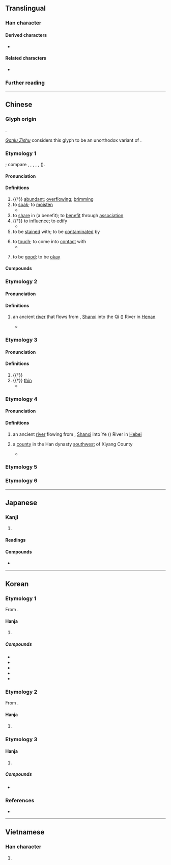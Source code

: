 {{also|霑}}
{{character info}}
==Translingual==

===Han character===
{{Han char|rn=85|rad=水|as=05|sn=8|four=31160|canj=EYR|ids=⿰氵占}}

====Derived characters====
* {{l|mul|[[𮏝]], [[𥮒]], [[𨵍]], [[霑]], [[𡝫]], [[惉]], [[𤊁]]}}

====Related characters====
* {{l|mul|霑}} {{q|[[w:Variant Chinese character|Variant form]] in mainland China}}

===Further reading===
{{Han ref|kx=0614.120|dkj=17259|dj=1008.030|hdz=31583.060|uh=6CBE}}

----

==Chinese==
{{zh-forms}}

===Glyph origin===
{{Han etym}}
{{Han compound|水|占|ls=psc|c1=s|c2=p|t1=water}}.

[[w:Ganlu Zishu|''Ganlu Zishu'']] considers this glyph to be an unorthodox variant of {{zh-l|霑*|tr=zhān}}.

===Etymology 1===
{{der|zh|aav}}; compare {{cog|km|ត្រាំ||to soak}}, {{m|km|តំរាំ||soaking; immersion; something which has been soaked}}, {{m|km|ជ្រាំ||muddy water}}, {{cog|mkh-ban-pro|*tram||to soak}}, {{m|mkh-ban-pro|*kram||to sink}}, {{cog|mkh-kat-pro|*tram||to soak}} ({{zh-ref|Schuessler, 2007}}).

====Pronunciation====
{{zh-pron
|m=zhān
|c=zim1
|h=pfs=
|md=
|mn=tiam/ml:chiam/cham
|mn_note=tiam, chiam - literary; cham - vernacular
|w=
|mc=1
|oc=1,1
|cat=v,a
}}

====Definitions====
{{zh-hanzi}}

# {{†}} [[abundant]]; [[overflowing]]; [[brimming]]
# to [[soak]]; to [[moisten]]
#* {{zh-x|麗 之 姬，^艾 封 人 之 子 也。晉國 之 始 得 之 也，涕泣 沾 襟。|The concubine of Li was the daughter of a person from the frontiers of Ai. Initially, when the king of Jin took her as his concubine, she cried until her tears '''soaked''' her clothes.|ref=Zhuangzi}}
# to [[share]] in (a benefit); to [[benefit]] through [[association]]
# {{†}} to [[influence]]; to [[edify]]
#* {{zh-x|若 乃 文約 之 所 沾 漸，風聲 之 所 周流，幾 將 日 所 出入 處 也。|ref=Houhanshu}}
# to be [[stain]]ed with; to be [[contaminate]]d by
#: {{zh-x|我 的 鞋子 沾 到 泥巴 了。|My shoes are '''stained''' with mud.}}
# to [[touch]]; to come into [[contact]] with
#* {{zh-x|我 這 無 根 水，非 此 之 論，乃 是 天上 落下 者，不 沾 地 就 吃，才 叫做 無 根 水。|ref=Xiyouji}}
# {{lb|zh|dialectal}} to be [[good]]; to be [[okay]]

====Compounds====
{{zh-der|惹草沾花|得沾化雨|惹草沾風|不沾|沾手|沾親帶故|沾脣|滴水未沾|沾濡|沾親|沾邊|沾病|沾汙|沾洽|沾辱|沾丐|沾帶|沾溉|沾潤|沾粘|沾巾|沾牙|滴水不沾|沾染|沾裳|沾便宜|泣下沾襟|沾沾自足|沾沾自喜|沾惹|沾光|沾風惹草|滴酒不沾|沾沾自滿|沾親帶骨|沾襟|沾衣|腳不沾地|一沾|利益均沾|均沾|汗出沾背|沐露沾霜|沾乾|沾包|沾化|沾卹|沾寒|沾戀|沾扯|沾接|沾沾|沾沾自好|沾沾自衒|沾泣|沾泥帶水|沾泥絮|沾洿|沾浥|沾浹|沾渥|沾滯|沾漉|沾漸|沾濕|沾濟|沾灑|沾礙|沾纓|沾膺|沾臆|沾花惹草|沾衿|沾袍|沾被|沾補|沾親帶友|沾親挂拐|沾識|沾賚|沾賞|沾足|沾連|沾逮|沾醉|沾錫|沾霈|沾黏|禪絮沾泥|脅不沾席|迷花沾草|雨沾雲惹}}

===Etymology 2===

====Pronunciation====
{{zh-pron
|m=zhān
|c=zim1
|dial=n
|mc=1
|oc=n,1
|cat=pn
}}

====Definitions====
{{zh-hanzi}}

# {{zh-div|水}} an ancient [[river]] that flows from {{w|Huguan County}}, [[Shanxi]] into the Qi ({{zh-l|*淇}}) River in [[Henan]]
#* {{zh-x|又 東北，^沾-水 注 之，水 出 ^壺關-縣 東 沾 臺 下，石壁 崇高，昂藏 隱 天|ref=Shuijingzhu}}

===Etymology 3===

====Pronunciation====
{{zh-pron
|m=tiān
|dial=n
|mc=2
|oc=n,3
|cat=v,a
}}

====Definitions====
{{zh-hanzi}}

# {{†}} {{zh-alt-form|添|to [[increase]]}}
# {{†}} [[thin]]
#* {{zh-x|吳 酸 蒿 蔞，不 沾 薄 只。魂 兮 歸來！恣 所 擇 只。|ref=Chuci}}

===Etymology 4===

====Pronunciation====
{{zh-pron
|m=diàn
|dial=n
|mc=3
|oc=n,2
|cat=pn
}}

====Definitions====
{{zh-hanzi}}

# {{zh-div|水}} an ancient [[river]] flowing from {{w|Xiyang County}}, [[Shanxi]] into Ye ({{zh-l|*冶}}) River in [[Hebei]]
# {{zh-div|縣}} {{lb|zh|historical}} a [[county]] in the Han dynasty [[southwest]] of Xiyang County
#* {{zh-x|出 ^上黨 ^沾{diàn}-縣 西北 ^少 山 ^大要 谷，南 過 縣 西，又 從 縣 南 屈。|ref=Shuijingzhu}}

===Etymology 5===
{{zh-see|覘|v}}

===Etymology 6===
{{zh-see|蘸|ss}}

{{zh-cat|Intermediate}}

----

==Japanese==

===Kanji===
{{ja-kanji|grade=|rs=水05}}

# {{rfdef|ja|sort=水05}}

====Readings====
{{ja-readings
|on=てん
|kun=うるおう
}}

====Compounds====
* {{ja-r|均沾|きんてん}}

----

==Korean==

===Etymology 1===
From {{der|ko|ltc|sort=첨|-}} {{ltc-l|沾|id=1}}.

====Hanja====
{{ko-hanja-search}}
{{ko-hanja|적실적|시다|첨}}

# {{hanja form of|첨|to [[soak]]; to [[moisten]]}}

=====Compounds=====
{{der-top3|Compounds}}
* {{ko-l|첨습|沾濕}}
* {{ko-l|첨유|沾濡}}
* {{ko-l|첨의|沾衣}}
* {{ko-l|첨흡|沾洽}}
* {{ko-l|균첨|均沾}}
{{der-bottom}}

===Etymology 2===
From {{der|ko|ltc|sort=첨|-}} {{ltc-l|沾|id=2}}.

====Hanja====
{{ko-hanja|더하다|더할|첨}}

# {{alt form|ko|添||{{hanja form of|첨|to [[append]]; to [[increase]]}}}}

===Etymology 3===

====Hanja====
{{ko-hanja|경박하다|경망할|첩}}

# {{hanja form of|첩|[[frivolous]]; [[discourteous]]; [[smug]]}}

=====Compounds=====
* {{ko-l|첩첩|沾沾}}

===References===
* {{R:hanjadoc|5873}}

----

==Vietnamese==

===Han character===
{{vi-readings|readings=[[chăm]], [[trèm]], [[triêm]], [[chem]], [[thêm]]|rs=水05}}

# {{rfdef|vi|sort=水05}}